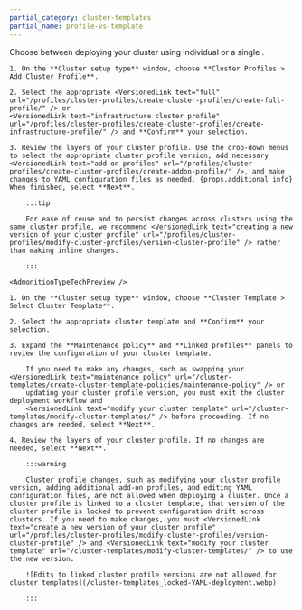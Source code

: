 ```yaml
---
partial_category: cluster-templates
partial_name: profile-vs-template
---
```



Choose between deploying your cluster using individual <VersionedLink text="cluster profiles" url="/profiles/cluster-profiles/" />
or a single <VersionedLink text="cluster template" url="/cluster-templates" />. 

<Tabs>

<TabItem value="profiles" label="Cluster Profiles">

    1. On the **Cluster setup type** window, choose **Cluster Profiles > Add Cluster Profile**.

    2. Select the appropriate <VersionedLink text="full" url="/profiles/cluster-profiles/create-cluster-profiles/create-full-profile/" /> or 
    <VersionedLink text="infrastructure cluster profile" url="/profiles/cluster-profiles/create-cluster-profiles/create-infrastructure-profile/" /> and **Confirm** your selection.

    3. Review the layers of your cluster profile. Use the drop-down menus to select the appropriate cluster profile version, add necessary 
    <VersionedLink text="add-on profiles" url="/profiles/cluster-profiles/create-cluster-profiles/create-addon-profile/" />, and make changes to YAML configuration files as needed. {props.additional_info} When finished, select **Next**.

        :::tip
   
        For ease of reuse and to persist changes across clusters using the same cluster profile, we recommend <VersionedLink text="creating a new version of your cluster profile" url="/profiles/cluster-profiles/modify-cluster-profiles/version-cluster-profile" /> rather than making inline changes.

        :::

</TabItem>

<TabItem value="template" label="Cluster Templates">

    <AdmonitionTypeTechPreview />

    1. On the **Cluster setup type** window, choose **Cluster Template > Select Cluster Template**.

    2. Select the appropriate cluster template and **Confirm** your selection.

    3. Expand the **Maintenance policy** and **Linked profiles** panels to review the configuration of your cluster template.

        If you need to make any changes, such as swapping your <VersionedLink text="maintenance policy" url="/cluster-templates/create-cluster-template-policies/maintenance-policy" /> or
        updating your cluster profile version, you must exit the cluster deployment workflow and
        <VersionedLink text="modify your cluster template" url="/cluster-templates/modify-cluster-templates/" /> before proceeding. If no changes are needed, select **Next**.

    4. Review the layers of your cluster profile. If no changes are needed, select **Next**.
    
        :::warning
        
        Cluster profile changes, such as modifying your cluster profile version, adding additional add-on profiles, and editing YAML configuration files, are not allowed when deploying a cluster. Once a cluster profile is linked to a cluster template, that version of the cluster profile is locked to prevent configuration drift across clusters. If you need to make changes, you must <VersionedLink text="create a new version of your cluster profile" url="/profiles/cluster-profiles/modify-cluster-profiles/version-cluster-profile" /> and <VersionedLink text="modify your cluster template" url="/cluster-templates/modify-cluster-templates/" /> to use the new version.

        ![Edits to linked cluster profile versions are not allowed for cluster templates](/cluster-templates_locked-YAML-deployment.webp)

        :::

</TabItem>

</Tabs>